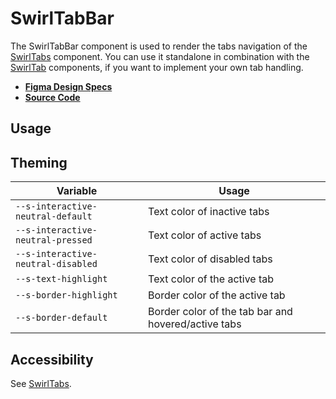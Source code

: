 
<Meta title="Components/SwirlTabBar" />

# SwirlTabBar

The SwirlTabBar component is used to render the tabs navigation of the
[SwirlTabs](?path=/docs/components-swirltabs--swirl-tabs) component. You can use
it standalone in combination with the
[SwirlTab](?path=/docs/components-swirltab--swirl-tab) components, if you want
to implement your own tab handling.

- **[Figma Design Specs](https://www.figma.com/file/iRHiAFsHxnzux8gQ9EjlZe/Swirl-Components?node-id=34-6419&t=l6r0AzmK9ThWIT5N-0)**
- **[Source Code](https://github.com/flip-corp/swirl/tree/main/packages/swirl-components/src/components/swirl-tab-bar)**

## Usage

<Canvas withSource="open">
  <Story id="components-swirltabbar--swirl-tab-bar" />
</Canvas>

<ArgsTable story="." />

## Theming

| Variable                           | Usage                                               |
| ---------------------------------- | --------------------------------------------------- |
| `--s-interactive-neutral-default`  | Text color of inactive tabs                         |
| `--s-interactive-neutral-pressed`  | Text color of active tabs                           |
| `--s-interactive-neutral-disabled` | Text color of disabled tabs                         |
| `--s-text-highlight`               | Text color of the active tab                        |
| `--s-border-highlight`             | Border color of the active tab                      |
| `--s-border-default`               | Border color of the tab bar and hovered/active tabs |

## Accessibility

See [SwirlTabs](?path=/docs/components-swirltabs--swirl-tabs).
